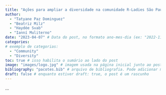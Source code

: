 ```yaml
---
title: "Ações para ampliar a diversidade na comunidade R-Ladies São Paulo"
author: 
  - "Tatyane Paz Dominguez"
  - "Beatriz Milz" 
  - "Haydée Svab"
  - "Ianní Muliterno"
date: "2023-04-07" # Data do post, no formato ano-mes-dia (ex: "2022-11-24")
categories: 
# exemplo de categorias:
  - "Community"
  - "Diversity"
toc: true # isso habilita o sumário ao lado do post
image: "images/logo.jpg" # imagem usada na página inicial junto ao post
bibliography: "pacotes.bib" # arquivo de bibliografia. Pode adicionar mais arquivos!
draft: false # enquanto estiver draft: true, o post é um rascunho
---
```


...